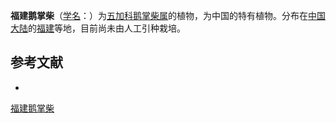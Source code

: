 {{Speciesbox
| name = 福建鹅掌柴
| status = 
| status_system = 
| image = 
| genus = Schefflera
| species = fukienensis
| authority = Merr.
}}

'''福建鹅掌柴'''（[[学名|学名]]：{{lang|la|''Schefflera fukienensis''}}）为[[五加科|五加科]][[鹅掌柴属|鹅掌柴属]]的植物，为中国的特有植物。分布在[[中国大陆|中国大陆]]的[[福建|福建]]等地，目前尚未由人工引种栽培。

== 参考文献 ==
<div class="references-small">
* {{cite web| url =http://www.bioinfo.cn/db05/KmzwSpecies.php?action=view&id=593| title =福建鹅掌柴| work =《中国高等植物数据库全库》| publisher =中国科学院微生物研究所| author =昆明植物研究所| accessdate =2009-02-21| deadurl =yes| archiveurl =https://web.archive.org/web/20160305081252/http://www.bioinfo.cn/db05/KmzwSpecies.php?action=view&id=593| archivedate =2016-03-05}}
</div>
{{Taxonbar|from=Q15225088}}

[[Category:鹅掌柴属|福建鹅掌柴]]


{{Apiales-stub}}
